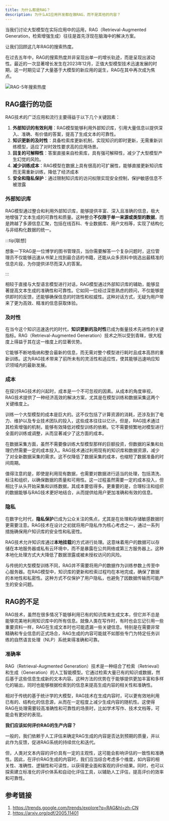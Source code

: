 ```yaml
---
title: 为什么都是RAG？
description: 为什么AI应用开发都在做RAG，而不是其他的内容？
---
```




当我们讨论大型模型在实际应用中的运用，RAG（Retrieval-Augmented Generation，检索增强生成）往往是首先浮现在脑海中的解决方案。

让我们回顾这几年RAG的搜索热度。



在过去五年中，RAG的搜索热度并非呈现出单一的增长轨迹，而是呈现出波动性。最近的一次显著增长发生在2023年12月，正值大型模型技术迅速发展的时期，这一时期见证了大量基于大模型的新应用的诞生，RAG在其中再次成为焦点。



![RAG-5年搜索热度](why-rag/image-20240627165401795.png)



## RAG盛行的功臣

RAG技术的广泛应用和流行主要得益于以下几个关键因素：

1.  **外部知识的有效利用**：RAG模型能够利用外部知识库，引用大量信息以提供深入、准确、有价值的答案，提高了生成文本的可靠性。
2.  **知识更新的及时性**：具备检索库更新机制，实现知识的即时更新，无需重新训练模型，适应了对时效性要求高的应用场景。
3.  **回复的可解释性**：答案直接来自检索库，具有强可解释性，减少了大型模型产生幻觉的风险。
4.  **减少训练成本**：RAG模型在数据上具有很高的可扩展性，能够直接更新知识库而无需重新训练，降低了经济成本
5.  **安全和隐私保护**：通过限制知识库的访问权限实现安全控制，保护敏感信息不被泄露





### 外部知识库



RAG模型通过整合和利用外部知识库，能够提供丰富、深入且准确的信息，极大地增强了文本生成的可靠性和质量。这种整合**不仅限于单一来源或类型的数据**，而是跨越了多源信息汇聚，包括在线百科、专业数据库、用户文档等，实现了结构化与非结构化数据的统一。







:::tip[联想]

想象一下RAG是一位博学的图书管理员，当你需要解答一个复杂问题时，这位管理员不仅能够迅速从书架上找到最合适的书籍，还能从众多资料中挑选出最精准的信息片段，为你提供详尽而深入的答案。

:::





相较于直接与大型语言模型进行对话，RAG模型通过外部知识库的辅助，能够显著提高文本生成的准确性和可靠性。它如同一位经过深思熟虑的顾问，不仅能够提供即时的反馈，还能够确保信息的时效性和权威性。这种对话方式，无疑为用户带来了更为高效、精准的信息获取体验。





### 及时性

在当今这个知识迅速迭代的时代，**知识更新的及时性**已成为衡量技术先进性的关键指标。RAG（Retrieval-Augmented Generation）技术之所以受到青睐，很大程度上得益于其在这一维度上的显著优势。



它能够不断地吸纳和整合最新的信息，而无需对整个模型进行耗时且成本高昂的重新训练。这为RAG技术带来了前所未有的灵活性和适应性，使其能够迅速响应知识领域内的最新发展。





### 成本

在探讨RAG技术的兴起时，成本是一个不可忽视的因素。从成本的角度审视，RAG技术提供了一种经济高效的解决方案，尤其是在模型训练和数据采集这两个关键维度上。





训练一个大型模型的成本是巨大的。这不仅包括了计算资源的消耗，还涉及到了电力、维护以及专业技术团队的投入，这些成本往往以亿计。但是，RAG技术通过其检索增强的机制，能够有效降低对模型训练的依赖。它不需要频繁地对模型进行全面的训练或调整，从而显著减少了这方面的成本。



在数据采集方面，虽然不需要像训练大型模型那样的巨额投资，但数据的采集和处理仍然需要一定的成本投入。RAG技术通过利用现有的知识库和数据资源，减少了对全新数据采集的需求。这不仅降低了数据采集的成本，也缩短了数据准备的时间周期。



值得注意的是，即使是利用现有数据，也需要对数据进行适当的处理，包括清洗、标注和组织，以确保数据的质量和可用性。这一过程虽然需要一定的成本投入，但相比于从头开始采集和训练数据，其成本要低得多。更重要的是，合理标注和组织的数据能够与RAG技术更好地结合，从而提供给用户更加准确和有效的信息。



### 隐私

在数字化时代，**隐私保护**已成为公众关注的焦点，尤其是在处理和存储敏感数据时更需要注意。RAG技术在设计之初就将用户隐私作为核心考虑之一，通过一系列措施确保用户知识库的安全性和私密性。



RAG技术允许知识库通过**本地挂载**的方式进行处理。这意味着用户的数据可以存储在本地服务器或私有云环境中，而不是暴露在公共网络或第三方服务器上。这种本地化处理方式大大降低了数据泄露或被未授权访问的风险。



与传统的大型模型训练不同，RAG并不需要将用户的数据作为训练参数上传至中心服务器。在RAG模型中，知识库的更新和检索过程均在本地完成，确保了数据的本地性和私密性。这种方式不仅保护了用户隐私，也避免了因数据传输而可能产生的安全问题。





## RAG的不足

RAG技术，虽然在很多情况下能够利用已有的知识库来生成文本，但它并不总是能够完美地利用知识库中的所有信息。就像人类在写作时，有时也会忘记引用一些重要资料一样，RAG在生成文本时也可能遗漏一些关键信息。特别是在需要非常精确和专业信息的正式场合，RAG生成的内容可能就不如那些专门为特定任务训练的自然语言处理（NLP）系统来得准确和可靠。



### 准确率

RAG（Retrieval-Augmented Generation）技术是一种结合了检索（Retrieval）和生成（Generation）的人工智能模型。它通过检索大量已有的知识或数据，然后基于这些信息生成新的文本内容。这种方法的优势在于能够提供更加丰富和多样化的输出，同时也能够根据检索到的信息来提高生成内容的相关性和准确性。

相对于传统的基于统计学的大模型，RAG技术在生成内容时，可以更有效地利用已有的、结构化的信息源，从而在一定程度上减少生成内容的随机性。这使得RAG在处理需要较高准确性和可靠性的场景时，比如学术写作、技术文档等，可能会有更好的表现。



**我们应该如何评价RAG的生产内容？** 

一般的，我们依赖于人工评估来确定RAG生成的内容是否达到预期的质量，并以此作为反馈，促进RAG系统的持续优化和迭代。



但，人类对文本内容的评价具有一定的主观性，这可能会影响评估的一致性和准确性。因此，在评价RAG生成的内容时，我们应当综合考虑多个维度，如内容的相关性、准确性、逻辑性和可读性，以获得更全面和客观的评价结果。同时，也可以探索建立标准化的评价体系和自动化评估工具，以辅助人工评估，提高评价的效率和可靠性。





## 参考链接

1.   https://trends.google.com/trends/explore?q=RAG&hl=zh-CN
2.   https://arxiv.org/pdf/2005.11401
